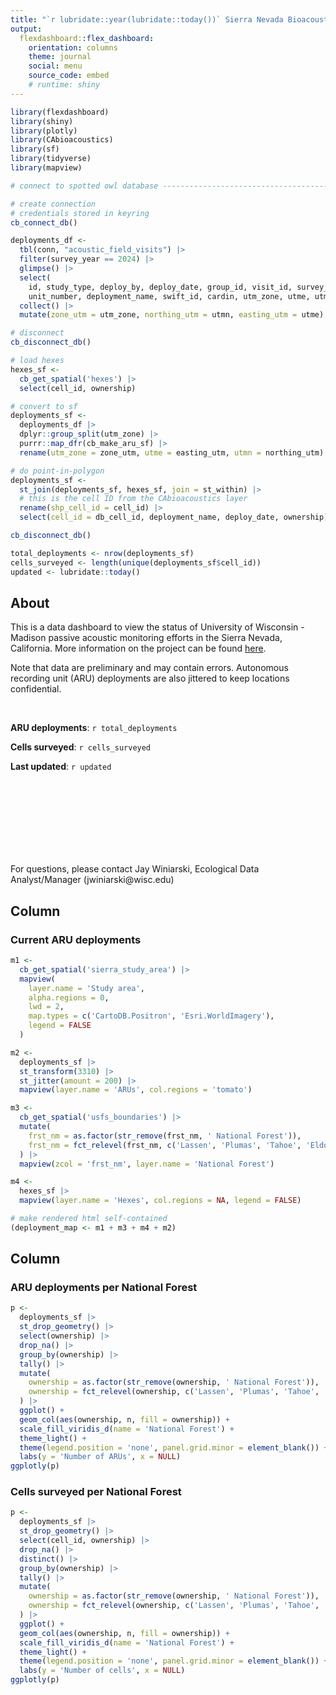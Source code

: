 ---
title: "`r lubridate::year(lubridate::today())` Sierra Nevada Bioacoustic Monitoring"
output: 
  flexdashboard::flex_dashboard:
    orientation: columns
    theme: journal
    social: menu
    source_code: embed
    # runtime: shiny
---

```{r setup, include = FALSE}
library(flexdashboard)
library(shiny)
library(plotly)
library(CAbioacoustics)
library(sf)
library(tidyverse)
library(mapview)

# connect to spotted owl database -----------------------------------------

# create connection
# credentials stored in keyring
cb_connect_db()

deployments_df <-
  tbl(conn, "acoustic_field_visits") |>
  filter(survey_year == 2024) |>
  glimpse() |>
  select(
    id, study_type, deploy_by, deploy_date, group_id, visit_id, survey_year, db_cell_id = cell_id,
    unit_number, deployment_name, swift_id, cardin, utm_zone, utme, utmn) |>
  collect() |>
  mutate(zone_utm = utm_zone, northing_utm = utmn, easting_utm = utme)

# disconnect
cb_disconnect_db()

# load hexes
hexes_sf <-
  cb_get_spatial('hexes') |>
  select(cell_id, ownership)

# convert to sf
deployments_sf <-
  deployments_df |>
  dplyr::group_split(utm_zone) |>
  purrr::map_dfr(cb_make_aru_sf) |>
  rename(utm_zone = zone_utm, utme = easting_utm, utmn = northing_utm)

# do point-in-polygon
deployments_sf <-
  st_join(deployments_sf, hexes_sf, join = st_within) |>
  # this is the cell ID from the CAbioacoustics layer
  rename(shp_cell_id = cell_id) |> 
  select(cell_id = db_cell_id, deployment_name, deploy_date, ownership)

cb_disconnect_db()

total_deployments <- nrow(deployments_sf)
cells_surveyed <- length(unique(deployments_sf$cell_id))
updated <- lubridate::today()

```

## About {.sidebar}

This is a data dashboard to view the status of University of Wisconsin - Madison passive acoustic monitoring efforts in the Sierra Nevada, California. More information on the project can be found [here](https://peery.russell.wisc.edu/bioacoustics/).

Note that data are preliminary and may contain errors. Autonomous recording unit (ARU) deployments are also jittered to keep locations confidential.

<br>

**ARU deployments**: `r total_deployments`

**Cells surveyed**: `r cells_surveyed`

**Last updated**: `r updated`

<br>
<br>
<br>
<br>
<br>
<br>
<br>

For questions, please contact Jay Winiarski, Ecological Data Analyst/Manager (jwiniarski@wisc.edu)

Column {data-width=600}
-----------------------------------------------------------------------

### Current ARU deployments

```{r}
m1 <-
  cb_get_spatial('sierra_study_area') |>
  mapview(
    layer.name = 'Study area',
    alpha.regions = 0,
    lwd = 2,
    map.types = c('CartoDB.Positron', 'Esri.WorldImagery'),
    legend = FALSE
  )

m2 <-
  deployments_sf |>
  st_transform(3310) |> 
  st_jitter(amount = 200) |> 
  mapview(layer.name = 'ARUs', col.regions = 'tomato')

m3 <-
  cb_get_spatial('usfs_boundaries') |>
  mutate(
    frst_nm = as.factor(str_remove(frst_nm, ' National Forest')),
    frst_nm = fct_relevel(frst_nm, c('Lassen', 'Plumas', 'Tahoe', 'Eldorado', 'Stanislaus', 'Sierra', 'Sequoia'))
  ) |> 
  mapview(zcol = 'frst_nm', layer.name = 'National Forest')

m4 <-
  hexes_sf |> 
  mapview(layer.name = 'Hexes', col.regions = NA, legend = FALSE)

# make rendered html self-contained
(deployment_map <- m1 + m3 + m4 + m2)
```


Column {data-width=400}
-----------------------------------------------------------------------

### ARU deployments per National Forest

```{r}
p <-
  deployments_sf |> 
  st_drop_geometry() |> 
  select(ownership) |> 
  drop_na() |> 
  group_by(ownership) |> 
  tally() |> 
  mutate(
    ownership = as.factor(str_remove(ownership, ' National Forest')),
    ownership = fct_relevel(ownership, c('Lassen', 'Plumas', 'Tahoe', 'Eldorado', 'Stanislaus', 'Sierra', 'Sequoia'))
  ) |> 
  ggplot() +
  geom_col(aes(ownership, n, fill = ownership)) +
  scale_fill_viridis_d(name = 'National Forest') +
  theme_light() +
  theme(legend.position = 'none', panel.grid.minor = element_blank()) +
  labs(y = 'Number of ARUs', x = NULL)
ggplotly(p)
```

### Cells surveyed per National Forest

```{r}
p <-
  deployments_sf |> 
  st_drop_geometry() |> 
  select(cell_id, ownership) |> 
  drop_na() |> 
  distinct() |> 
  group_by(ownership) |> 
  tally() |> 
  mutate(
    ownership = as.factor(str_remove(ownership, ' National Forest')),
    ownership = fct_relevel(ownership, c('Lassen', 'Plumas', 'Tahoe', 'Eldorado', 'Stanislaus', 'Sierra', 'Sequoia'))
  ) |> 
  ggplot() +
  geom_col(aes(ownership, n, fill = ownership)) +
  scale_fill_viridis_d(name = 'National Forest') +
  theme_light() +
  theme(legend.position = 'none', panel.grid.minor = element_blank()) +
  labs(y = 'Number of cells', x = NULL)
ggplotly(p)
```

<!-- ### ARU deployments {.value-box} -->

<!-- ```{r} -->
<!-- valueBox( -->
<!--   value = nrow(deployments_sf), -->
<!--   icon = "fa-microphone" -->
<!-- ) -->
<!-- ``` -->

<!-- ### Cells surveyed {.value-box} -->

<!-- ```{r} -->
<!-- valueBox( -->
<!--   value = length(unique(deployments_sf$cell_id)), -->
<!--   icon = "glyphicon-check" -->
<!-- ) -->
<!-- ``` -->

<!-- ### Last updated {.value-box} -->

<!-- ```{r} -->
<!-- valueBox( -->
<!--   value = lubridate::today(), -->
<!--   icon = "fa-calendar" -->
<!-- ) -->
<!-- ``` -->
